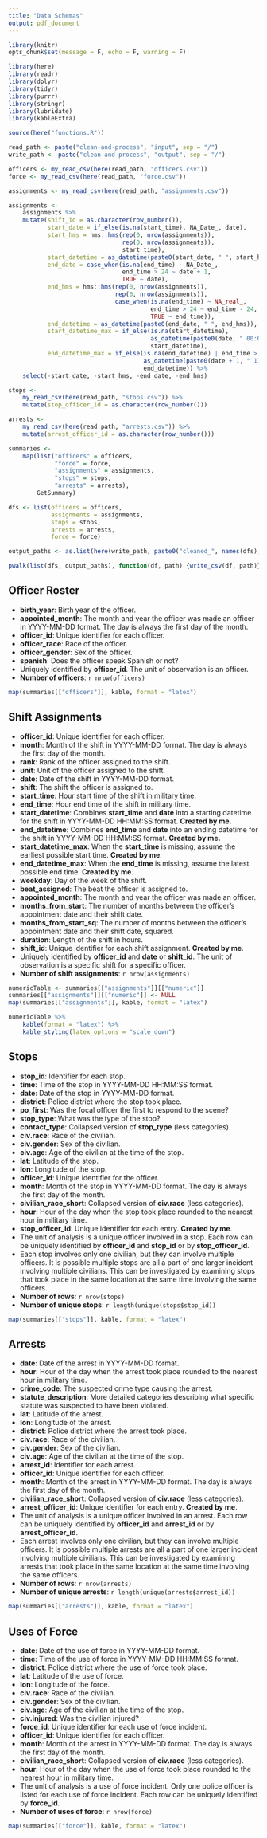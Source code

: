 ```yaml
---
title: "Data Schemas"
output: pdf_document
---
```


```r
library(knitr)
opts_chunk$set(message = F, echo = F, warning = F)

library(here)
library(readr)
library(dplyr)
library(tidyr)
library(purrr)
library(stringr)
library(lubridate)
library(kableExtra)

source(here("functions.R"))
```

```r
read_path <- paste("clean-and-process", "input", sep = "/")
write_path <- paste("clean-and-process", "output", sep = "/")

officers <- my_read_csv(here(read_path, "officers.csv"))
force <- my_read_csv(here(read_path, "force.csv"))

assignments <- my_read_csv(here(read_path, "assignments.csv"))

assignments <-
    assignments %>%
    mutate(shift_id = as.character(row_number()),
           start_date = if_else(is.na(start_time), NA_Date_, date),
           start_hms = hms::hms(rep(0, nrow(assignments)),
                                rep(0, nrow(assignments)),
                                start_time),
           start_datetime = as_datetime(paste0(start_date, " ", start_hms)),
           end_date = case_when(is.na(end_time) ~ NA_Date_,
                                end_time > 24 ~ date + 1,
                                TRUE ~ date),
           end_hms = hms::hms(rep(0, nrow(assignments)),
                              rep(0, nrow(assignments)),
                              case_when(is.na(end_time) ~ NA_real_,
                                        end_time > 24 ~ end_time - 24,
                                        TRUE ~ end_time)),
           end_datetime = as_datetime(paste0(end_date, " ", end_hms)),
           start_datetime_max = if_else(is.na(start_datetime),
                                        as_datetime(paste0(date, " 00:00:01")),
                                        start_datetime),
           end_datetime_max = if_else(is.na(end_datetime) | end_time > 24,
                                      as_datetime(paste0(date + 1, " 11:59:59")),
                                      end_datetime)) %>%
    select(-start_date, -start_hms, -end_date, -end_hms)

stops <-
    my_read_csv(here(read_path, "stops.csv")) %>%
    mutate(stop_officer_id = as.character(row_number()))

arrests <-
    my_read_csv(here(read_path, "arrests.csv")) %>%
    mutate(arrest_officer_id = as.character(row_number()))

summaries <-
    map(list("officers" = officers,
             "force" = force,
             "assignments" = assignments,
             "stops" = stops,
             "arrests" = arrests),
        GetSummary)

dfs <- list(officers = officers,
            assignments = assignments,
            stops = stops,
            arrests = arrests,
            force = force)

output_paths <- as.list(here(write_path, paste0("cleaned_", names(dfs), ".csv")))

pwalk(list(dfs, output_paths), function(df, path) {write_csv(df, path)})
```

## Officer Roster

* **birth_year**: Birth year of the officer.
* **appointed_month**: The month and year the officer was made an officer in YYYY-MM-DD format. The day is always the first day of the month.
* **officer_id**: Unique identifier for each officer.
* **officer_race**: Race of the officer.
* **officer_gender**: Sex of the officer.
* **spanish**: Does the officer speak Spanish or not?
* Uniquely identified by **officer_id**. The unit of observation is an officer.
* **Number of officers**: `r nrow(officers)`

```r
map(summaries[["officers"]], kable, format = "latex")
```

## Shift Assignments

* **officer_id**: Unique identifier for each officer.
* **month**: Month of the shift in YYYY-MM-DD format. The day is always the first day of the month.
* **rank**: Rank of the officer assigned to the shift.
* **unit**: Unit of the officer assigned to the shift.
* **date**: Date of the shift in YYYY-MM-DD format.
* **shift**: The shift the officer is assigned to.
* **start_time**: Hour start time of the shift in military time.
* **end_time**: Hour end time of the shift in military time.
* **start_datetime**: Combines **start_time** and **date** into a starting datetime for the shift in YYYY-MM-DD HH:MM:SS format. **Created by me.**
* **end_datetime**: Combines **end_time** and **date** into an ending datetime for the shift in YYYY-MM-DD HH:MM:SS format. **Created by me.**
* **start_datetime_max**: When the **start_time** is missing, assume the earliest possible start time. **Created by me**.
* **end_datetime_max**: When the **end_time** is missing, assume the latest possible end time. **Created by me**.
* **weekday**: Day of the week of the shift.
* **beat_assigned**: The beat the officer is assigned to.
* **appointed_month**: The month and year the officer was made an officer.
* **months_from_start**: The number of months between the officer's appointment date and their shift date.
* **months_from_start_sq**: The number of months between the officer's appointment date and their shift date, squared.
* **duration**: Length of the shift in hours.
* **shift_id**: Unique identifier for each shift assignment. **Created by me**.
* Uniquely identified by **officer_id** and **date** or **shift_id**. The unit of observation is a specific shift for a specific officer.
* **Number of shift assignments**: `r nrow(assignments)`

```r
numericTable <- summaries[["assignments"]][["numeric"]]
summaries[["assignments"]][["numeric"]] <- NULL
map(summaries[["assignments"]], kable, format = "latex")

numericTable %>%
    kable(format = "latex") %>%
    kable_styling(latex_options = "scale_down")
```

## Stops

* **stop_id**: Identifier for each stop.
* **time**: Time of the stop in YYYY-MM-DD HH:MM:SS format.
* **date**: Date of the stop in YYYY-MM-DD format.
* **district**: Police district where the stop took place.
* **po_first**: Was the focal officer the first to respond to the scene?
* **stop_type**: What was the type of the stop?
* **contact_type**: Collapsed version of **stop_type** (less categories).
* **civ.race**: Race of the civilian.
* **civ.gender**: Sex of the civilian.
* **civ.age**: Age of the civilian at the time of the stop.
* **lat**: Latitude of the stop.
* **lon**: Longitude of the stop.
* **officer_id**: Unique identifier for the officer.
* **month**: Month of the stop in YYYY-MM-DD format. The day is always the first day of the month.
* **civilian_race_short**: Collapsed version of **civ.race** (less categories).
* **hour**: Hour of the day when the stop took place rounded to the nearest hour in military time.
* **stop_officer_id**: Unique identifier for each entry. **Created by me**.
* The unit of analysis is a unique officer involved in a stop. Each row can be uniquely identified by **officer_id** and **stop_id** or by **stop_officer_id**.
* Each stop involves only one civilian, but they can involve multiple officers. It is possible multiple stops are all a part of one larger incident involving multiple civilians. This can be investigated by examining stops that took place in the same location at the same time involving the same officers.
* **Number of rows**: `r nrow(stops)`
* **Number of unique stops**: `r length(unique(stops$stop_id))`

```r
map(summaries[["stops"]], kable, format = "latex")
```

## Arrests

* **date**: Date of the arrest in YYYY-MM-DD format.
* **hour**: Hour of the day when the arrest took place rounded to the nearest hour in military time.
* **crime_code**: The suspected crime type causing the arrest.
* **statute_description**: More detailed categories describing what specific statute was suspected to have been violated.
* **lat**: Latitude of the arrest.
* **lon**: Longitude of the arrest.
* **district**: Police district where the arrest took place.
* **civ.race**: Race of the civilian.
* **civ.gender**: Sex of the civilian.
* **civ.age**: Age of the civilian at the time of the stop.
* **arrest_id**: Identifier for each arrest.
* **officer_id**: Unique identifier for each officer.
* **month**: Month of the arrest in YYYY-MM-DD format. The day is always the first day of the month.
* **civilian_race_short**: Collapsed version of **civ.race** (less categories).
* **arrest_officer_id**: Unique identifier for each entry. **Created by me**.
* The unit of analysis is a unique officer involved in an arrest. Each row can be uniquely identified by **officer_id** and **arrest_id** or by **arrest_officer_id**.
* Each arrest involves only one civilian, but they can involve multiple officers. It is possible multiple arrests are all a part of one larger incident involving multiple civilians. This can be investigated by examining arrests that took place in the same location at the same time involving the same officers.
* **Number of rows**: `r nrow(arrests)`
* **Number of unique arrests**: `r length(unique(arrests$arrest_id))`

```r
map(summaries[["arrests"]], kable, format = "latex")
```

## Uses of Force

* **date**: Date of the use of force in YYYY-MM-DD format.
* **time**: Time of the use of force in YYYY-MM-DD HH:MM:SS format.
* **district**: Police district where the use of force took place.
* **lat**: Latitude of the use of force.
* **lon**: Longitude of the force.
* **civ.race**: Race of the civilian.
* **civ.gender**: Sex of the civilian.
* **civ.age**: Age of the civilian at the time of the stop.
* **civ.injured**: Was the civilian injured?
* **force_id**: Unique identifier for each use of force incident.
* **officer_id**: Unique identifier for each officer.
* **month**: Month of the arrest in YYYY-MM-DD format. The day is always the first day of the month.
* **civilian_race_short**: Collapsed version of **civ.race** (less categories).
* **hour**: Hour of the day when the use of force took place rounded to the nearest hour in military time.
* The unit of analysis is a use of force incident. Only one police officer is listed for each use of force incident. Each row can be uniquely identified by **force_id**.
* **Number of uses of force**: `r nrow(force)`

```r
map(summaries[["force"]], kable, format = "latex")
```
